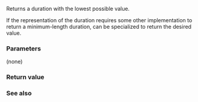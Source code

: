 {{cpp/chrono/duration/title|min}}
{{cpp/chrono/duration/navbar}}
{{dcl begin}}
{{dcl rev multi|until1=c++20|dcl1=
static constexpr duration min();
|dcl2=
static constexpr duration min() noexcept;
}}
{{dcl end}}

Returns a duration with the lowest possible value.

If the representation {{tt|rep}} of the duration requires some other implementation to return a minimum-length duration, {{lc|std::chrono::duration_values}} can be specialized to return the desired value.

===Parameters===
(none)

===Return value===
{{c|duration(std::chrono::duration_values&lt;rep&gt;::min())}}

===See also===
{{dsc begin}}
{{dsc inc|cpp/chrono/duration/dsc zero}}
{{dsc inc|cpp/chrono/duration/dsc max}}
{{dsc end}}

{{langlinks|de|es|fr|it|ja|pt|ru|zh}}